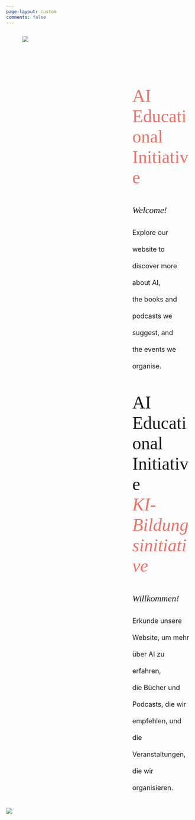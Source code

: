 ```yaml
---
page-layout: custom
comments: false
---
```


::: light-mode
::: columns
::: {.column width="5%"}
:::
::: {.column width="50%"}
![](images/logo-01.png)
:::

::: {.column width="5%"}
:::

::: {.column width="35%"}

<br>
<br>
<br>
<br>
<br>

::: {.content-visible when-profile="english"}
::: {style="font-size: xxx-large;font-family: Gill Sans, open serif;"}
<div style="left-align: center;">
<span style="color:#F07167">AI Educational Initiative  </span>
</div>
:::
::: {style="font-size: x-large;font-family: Gill Sans, open serif;"}
*Welcome!*  
:::
::: {style="font-synthesis: weight style small-caps;font-size: large;line-height: 2.5;text-align: left;"}
Explore our website to discover more about AI,  
the books and podcasts we suggest, and     
the events we organise.
:::
:::

::: {.content-visible when-profile="german"}
::: {style="font-size: xxx-large;font-family: Gill Sans, open serif;"}
<div style="left-align: center;">
AI Educational Initiative  
<span style="color:#F07167">*KI-Bildungsinitiative*</span>
</div>
:::
::: {style="font-size: x-large;font-family: Gill Sans, open serif;"}
*Willkommen!*  
:::
::: {style="font-synthesis: weight style small-caps;font-size: large;line-height: 2.5;text-align: left;"}
Erkunde unsere Website, um mehr über AI zu erfahren,  
die Bücher und Podcasts, die wir empfehlen, und  
die Veranstaltungen, die wir organisieren.
:::
:::


::: {.column width="5%"}
:::

:::
:::
:::

::: dark-mode
![](images/landing%20dark.png)
:::
